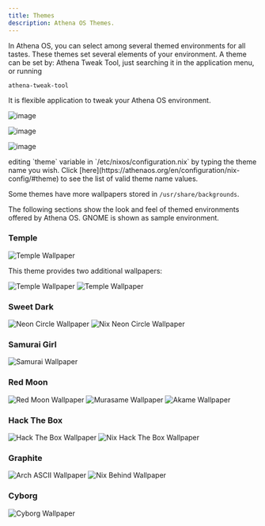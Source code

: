 ```yaml
---
title: Themes
description: Athena OS Themes.
---
```


In Athena OS, you can select among several themed environments for all tastes. These themes set several elements of your environment. A theme can be set by:
<Tabs>
<TabItem label="Athena Arch">
Athena Tweak Tool, just searching it in the application menu, or running
```
athena-tweak-tool
```
It is flexible application to tweak your Athena OS environment.

![image](https://github.com/user-attachments/assets/b90de29c-8b8c-4362-b766-01daeae7d757)

![image](https://github.com/user-attachments/assets/c53260f8-9b05-4ed3-afa1-02bcef584a16)

![image](https://github.com/user-attachments/assets/3a2481aa-c2bd-45b2-9c99-3c24f52e0e94)

</TabItem>
<TabItem label="Athena Nix">
editing `theme` variable in `/etc/nixos/configuration.nix` by typing the theme name you wish. Click [here](https://athenaos.org/en/configuration/nix-config/#theme) to see the list of valid theme name values.
</TabItem>
</Tabs>

Some themes have more wallpapers stored in `/usr/share/backgrounds`.

The following sections show the look and feel of themed environments offered by Athena OS. GNOME is shown as sample environment.

### Temple

![Temple Wallpaper](@assets/images/theme-temple.png)

This theme provides two additional wallpapers:

![Temple Wallpaper](@assets/images/theme-nike-holo.png)
![Temple Wallpaper](@assets/images/theme-nike.png)

### Sweet Dark

![Neon Circle Wallpaper](@assets/images/theme-neoncircle.png)
![Nix Neon Circle Wallpaper](@assets/images/theme-nixneoncircle.png)

### Samurai Girl

![Samurai Wallpaper](@assets/images/theme-samurai.png)

### Red Moon

![Red Moon Wallpaper](@assets/images/theme-redmoon.png)
![Murasame Wallpaper](@assets/images/theme-murasame.png)
![Akame Wallpaper](@assets/images/theme-akame.png)

### Hack The Box

![Hack The Box Wallpaper](@assets/images/theme-hackthebox.png)
![Nix Hack The Box Wallpaper](@assets/images/theme-nixhackthebox.png)

### Graphite

![Arch ASCII Wallpaper](@assets/images/theme-archascii.png)
![Nix Behind Wallpaper](@assets/images/theme-nixbehind.png)

### Cyborg

![Cyborg Wallpaper](@assets/images/theme-cyborg.png)

<ImageComponent />

